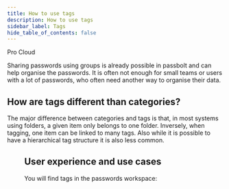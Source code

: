 ```yaml
---
title: How to use tags
description: How to use tags
sidebar_label: Tags
hide_table_of_contents: false
---
```


<div style={{display: "flex", gap: "1rem"}}>
  <Chips link="https://www.passbolt.com/pricing/pro" isUnderMainTitle={true}>Pro</Chips>
  <Chips link="https://www.passbolt.com/pricing/cloud" isUnderMainTitle={true}>Cloud</Chips>
</div>

Sharing passwords using groups is already possible in passbolt and can help organise the passwords. It is often not enough for small teams or users with a lot of passwords, who often need another way to organise their data.

## How are tags different than categories?
The major difference between categories and tags is that, in most systems using folders, a given item only belongs to one folder. Inversely, when tagging, one item can be linked to many tags. Also while it is possible to have a hierarchical tag structure it is also less common.

<Figure src="img/help/2022/05/tags-mental-models.png" alt="Tags mental models"
        caption="fig. Tags mental models"/>

## User experience and use cases
You will find tags in the passwords workspace:

<Figure src="img/help/2022/05/tags-passwords-workspace.png"
        alt="Tags in passwords workspace" caption="fig. Tags in passwords workspace"/>

<Figure src="img/help/2022/05/tags-use-cases.png"
        alt="Tags use cases" caption="fig. Tags use cases"/>
